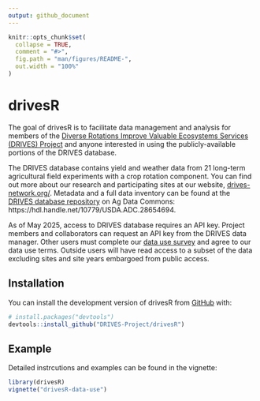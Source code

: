 ```yaml
---
output: github_document
---
```


<!-- README.md is generated from README.Rmd. Please edit that file -->

```r
knitr::opts_chunk$set(
  collapse = TRUE,
  comment = "#>",
  fig.path = "man/figures/README-",
  out.width = "100%"
)
```

# drivesR

<!-- badges: start -->
<!-- badges: end -->

The goal of drivesR is to facilitate data management and analysis for members of the [Diverse Rotations Improve Valuable Ecosystems Services (DRIVES) Project](https://www.drives-network.org/) and anyone interested in using the publicly-available portions of the DRIVES database. 

The DRIVES database contains yield and weather data from 21 long-term agricultural field experiments with a crop rotation component. You can find out more about our research and participating sites at our website, [drives-network.org/](https://www.drives-network.org/). Metadata and a full data inventory can be found at the [DRIVES database repository](https://hdl.handle.net/10779/USDA.ADC.28654694) on Ag Data Commons: https://hdl.handle.net/10779/USDA.ADC.28654694.

As of May 2025, access to DRIVES database requires an API key. Project members and collaborators can request an API key from the DRIVES data manager. Other users must complete our [data use survey](https://www.drives-network.org/data-request) and agree to our data use terms. Outside users will have read access to a subset of the data excluding sites and site years embargoed from public access. 


## Installation

You can install the development version of drivesR from [GitHub](https://github.com/) with:

``` r
# install.packages("devtools")
devtools::install_github("DRIVES-Project/drivesR")
```

## Example

Detailed instrcutions and examples can be found in the vignette: 
```r
library(drivesR)
vignette("drivesR-data-use")

```
